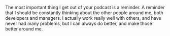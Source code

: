 The most important thing I get out of your podcast is a reminder. A reminder that I should be constantly thinking about the other people around me, both developers and managers. I actually work really well with others, and have never had many problems, but I can always do better, and make those better around me.
